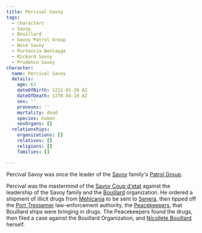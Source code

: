 ```yaml
---
title: Percival Savoy
tags:
  - characters
  - Savoy
  - Bouillard
  - Savoy Patrol Group
  - Naim Savoy
  - Portencia Bentayga
  - Rickard Savoy
  - Prudence Savoy
character:
  name: Percival Savoy
  details:
    age: 63
    dateOfBirth: 1212-01-20 AI
    dateOfDeath: 1270-04-18 AI
    sex: ''
    pronouns: ''
    mortality: dead
    species: human
    sexOrgans: []
  relationships:
    organizations: []
    relatives: []
    religions: []
    families: []

---
```


<Stub />

Percival Savoy was once the leader of the [Savoy](/world/families/savoy/)
family's [Patrol Group](/world/organizations/savoy-patrol-group/).

Percival was the mastermind of the [Savoy Coup d'etat](/world/events/savoy-coup/)
against the leadership of the Savoy family and the
[Bouillard](/world/families/bouillard/) organization. He ordered a shipment of
illicit drugs from [Mehicania](/world/locations/mehicania/) to be sent to
[Senera](/world/locations/senera/), then tipped off the
[Port Tressemer](/world/locations/port-tressemer/) law-enforcement authority, the
[Peacekeepers](/world/organizations/peacekeepers-of-tressemer/), that Bouillard
ships were bringing in drugs. The Peacekeepers found the drugs, then filed a
case against the Bouillard Organization, and
[Nicollete Bouillard](/world/characters/nicolette-bouillard/) herself.
